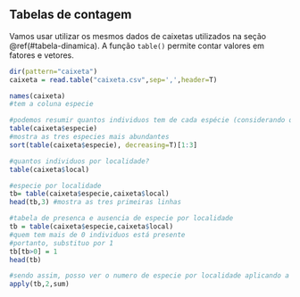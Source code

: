 ## Tabelas de contagem

Vamos usar utilizar os mesmos dados de caixetas utilizados na seção \@ref(#tabela-dinamica).
A função `table()` permite contar valores em fatores e vetores.  

```r
dir(pattern="caixeta")
caixeta = read.table("caixeta.csv",sep=',',header=T)

names(caixeta)
#tem a coluna especie

#podemos resumir quantos individuos tem de cada espécie (considerando que cada linha é um individuo)
table(caixeta$especie) 
#mostra as tres especies mais abundantes
sort(table(caixeta$especie), decreasing=T)[1:3] 

#quantos individuos por localidade?
table(caixeta$local) 

#especie por localidade
tb= table(caixeta$especie,caixeta$local) 
head(tb,3) #mostra as tres primeiras linhas

#tabela de presenca e ausencia de especie por localidade
tb = table(caixeta$especie,caixeta$local) 
#quem tem mais de 0 individuos está presente
#portanto, substituo por 1
tb[tb>0] = 1
head(tb)

#sendo assim, posso ver o numero de especie por localidade aplicando a suma das linha que tem 1 para cada coluna
apply(tb,2,sum)
```
